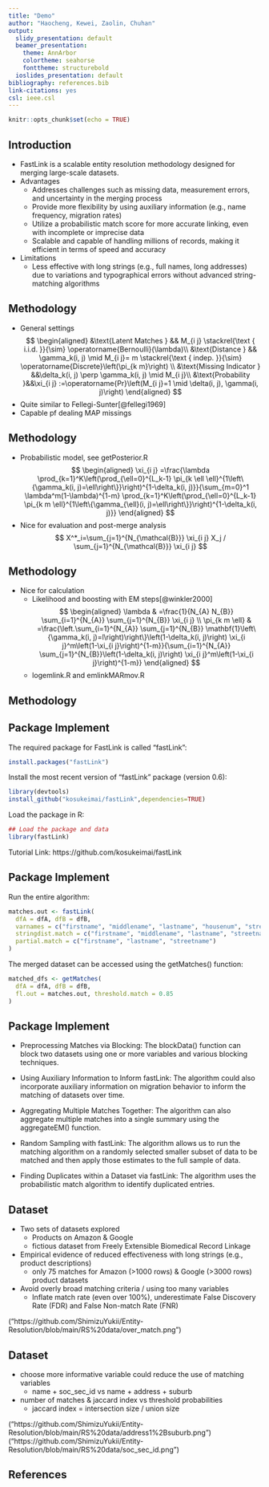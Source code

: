 ---
title: "Demo"
author: "Haocheng, Kewei, Zaolin, Chuhan"
output:
  slidy_presentation: default
  beamer_presentation:
    theme: AnnArbor
    colortheme: seahorse
    fonttheme: structurebold
  ioslides_presentation: default
bibliography: references.bib
link-citations: yes
csl: ieee.csl
---

```{r setup, include=FALSE}
knitr::opts_chunk$set(echo = TRUE)
```


## Introduction

+ FastLink is a scalable entity resolution methodology designed for merging large-scale datasets.
+ Advantages
  - Addresses challenges such as missing data, measurement errors, and uncertainty in the merging process
  - Provide more flexibility by using auxiliary information (e.g., name frequency, migration rates)
  - Utilize a probabilistic match score for more accurate linking, even with incomplete or imprecise data
  - Scalable and capable of handling millions of records, making it efficient in terms of speed and accuracy
+ Limitations
  - Less effective with long strings (e.g., full names, long addresses) due to variations and typographical errors without advanced string-matching algorithms

## Methodology

- General settings
$$
\begin{aligned}
&\text{Latent Matches } && M_{i j} \stackrel{\text { i.i.d. }}{\sim} \operatorname{Bernoulli}(\lambda)\\
&\text{Distance } && \gamma_k(i, j) \mid M_{i j}= m \stackrel{\text { indep. }}{\sim} \operatorname{Discrete}\left(\pi_{k m}\right) \\
&\text{Missing Indicator } &&\delta_k(i, j) \perp \gamma_k(i, j) \mid M_{i j}\\
&\text{Probability }&&\xi_{i j} :=\operatorname{Pr}\left(M_{i j}=1 \mid \delta(i, j), \gamma(i, j)\right)
\end{aligned}
$$
+ Quite similar to Fellegi-Sunter[@fellegi1969]
+ Capable pf dealing MAP missings

## Methodology

+ Probabilistic model, see getPosterior.R
$$
\begin{aligned}
\xi_{i j}  =\frac{\lambda \prod_{k=1}^K\left(\prod_{\ell=0}^{L_k-1} \pi_{k \ell \ell}^{1\left\{\gamma_k(i, j)=\ell\right\}}\right)^{1-\delta_k(i, j)}}{\sum_{m=0}^1 \lambda^m(1-\lambda)^{1-m} \prod_{k=1}^K\left(\prod_{\ell=0}^{L_k-1} \pi_{k m \ell}^{1\left\{\gamma_{\ell}(i, j)=\ell\right\}}\right)^{1-\delta_k(i, j)}}
\end{aligned}
$$
+ Nice for evaluation and post-merge analysis
$$
X^*_i=\sum_{j=1}^{N_{\mathcal{B}}} \xi_{i j} X_j / \sum_{j=1}^{N_{\mathcal{B}}} \xi_{i j}
$$

## Methodology

+ Nice for calculation
  - Likelihood and boosting with EM steps[@winkler2000]
$$
\begin{aligned}
\lambda & =\frac{1}{N_{A} N_{B}} \sum_{i=1}^{N_{A}} \sum_{j=1}^{N_{B}} \xi_{i j} \\
\pi_{k m \ell} & =\frac{\left.\sum_{i=1}^{N_{A}} \sum_{j=1}^{N_{B}} \mathbf{1}\left\{\gamma_k(i, j)=l\right)\right\}\left(1-\delta_k(i, j)\right) \xi_{i j}^m\left(1-\xi_{i j}\right)^{1-m}}{\sum_{i=1}^{N_{A}} \sum_{j=1}^{N_{B}}\left(1-\delta_k(i, j)\right) \xi_{i j}^m\left(1-\xi_{i j}\right)^{1-m}}
\end{aligned}
$$
  - logemlink.R and emlinkMARmov.R

## Methodology





## Package Implement

The required package for FastLink is called "fastLink":

```{r, eval=FALSE}
install.packages("fastLink")
```

Install the most recent version of "fastLink" package (version 0.6):

```{r, eval=FALSE}
library(devtools)
install_github("kosukeimai/fastLink",dependencies=TRUE)
```

Load the package in R:

```{r, eval=FALSE}
## Load the package and data
library(fastLink)
```

Tutorial Link: https://github.com/kosukeimai/fastLink

## Package Implement

Run the entire algorithm:

```{r, eval=FALSE}
matches.out <- fastLink(
  dfA = dfA, dfB = dfB, 
  varnames = c("firstname", "middlename", "lastname", "housenum", "streetname", "city", "birthyear"),
  stringdist.match = c("firstname", "middlename", "lastname", "streetname", "city"),
  partial.match = c("firstname", "lastname", "streetname")
)
```

The merged dataset can be accessed using the getMatches() function:

```{r, eval=FALSE}
matched_dfs <- getMatches(
  dfA = dfA, dfB = dfB, 
  fl.out = matches.out, threshold.match = 0.85
)
```

## Package Implement

- Preprocessing Matches via Blocking: The blockData() function can block two datasets using one or more variables and various blocking techniques.

- Using Auxiliary Information to Inform fastLink: The algorithm could also incorporate auxiliary information on migration behavior to inform the matching of datasets over time.

- Aggregating Multiple Matches Together: The algorithm can also aggregate multiple matches into a single summary using the aggregateEM() function.

- Random Sampling with fastLink: The algorithm allows us to run the matching algorithm on a randomly selected smaller subset of data to be matched and then apply those estimates to the full sample of data.

- Finding Duplicates within a Dataset via fastLink: The algorithm uses the probabilistic match algorithm to identify duplicated entries.

## Dataset

+ Two sets of datasets explored
  - Products on Amazon & Google
  - fictious dataset from Freely Extensible Biomedical Record Linkage
+ Empirical evidence of reduced effectiveness with long strings (e.g., product descriptions)
  - only 75 matches for Amazon (>1000 rows) & Google (>3000 rows) product datasets
+ Avoid overly broad matching criteria / using too many variables
  - Inflate match rate (even over 100%), underestimate False Discovery Rate (FDR) and False Non-match Rate (FNR)

("https://github.com/ShimizuYukii/Entity-Resolution/blob/main/RS%20data/over_match.png")

## Dataset

+ choose more informative variable could reduce the use of matching variables
  - name + soc_sec_id vs name + address + suburb
+ number of matches & jaccard index vs threshold probabilities
  - jaccard index = intersection size / union size

("https://github.com/ShimizuYukii/Entity-Resolution/blob/main/RS%20data/address1%2Bsuburb.png")
("https://github.com/ShimizuYukii/Entity-Resolution/blob/main/RS%20data/soc_sec_id.png")




## References

<div id="refs"></div>

